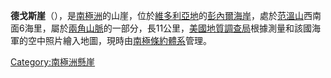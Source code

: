 {{Coord|71|44|S|161|54|E|source:GNIS|display=title}}

'''德戈斯崖'''（{{lang-en|DeGoes Cliff}}），是[[南極洲|南極洲]]的山崖，位於[[維多利亞地|維多利亞地]]的[[彭內爾海岸|彭內爾海岸]]，處於[[范溫山|范溫山]]西南面6海里，屬於[[兩角山脈|兩角山脈]]的一部分，長11公里，[[美國地質調查局|美國地質調查局]]根據測量和該國海軍的空中照片繪入地圖，現時由[[南極條約體系|南極條約體系]]管理。

[[Category:南極洲懸崖|Category:南極洲懸崖]]


{{Antarctica-geo-stub}}